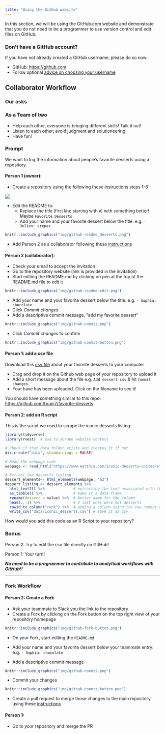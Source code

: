 ```yaml
---
title: "Using the GitHub website"
---
```


In this section, we will be using the GitHub.com website and demonstrate that you do not need to be a programmer to use version control and edit files on GitHub.

::: {.callout-note collapse=true}
### Don't have a GitHub account?

If you have not already created a GitHub username, please do so now:

- GitHub: <https://github.com>
- Follow optional [advice on choosing your username](https://happygitwithr.com/github-acct.html)
:::


## Collaborator Workflow

::: {.callout-tip}

### Our asks

### As a Team of two

- Help each other, everyone is bringing different skills! Talk it out!
- Listen to each other; avoid judgment and solutioneering.
- Have fun!


### Prompt

We want to log the information about people's favorite desserts using a repository.

:::


#### Person 1 (owner):

- Create a repository using the  following these [instructions](https://docs.github.com/en/github/getting-started-with-github/create-a-repo) steps 1-6

![](img/github-dessert-repo.png)

- Edit the README to:
   - Replace the title (first line starting with `#`) with something better! Maybe `Favorite Desserts`
   - Add your name and your favorite dessert below the title: e.g.  ` - Julien: crepes`

```r
knitr::include_graphics("img/github-readme_desserts.png")
```

- Add Person 2 as a collaborator following these [instructions](https://docs.github.com/en/github/setting-up-and-managing-your-github-user-account/inviting-collaborators-to-a-personal-repository)


#### Person 2 (collaborator): 

- Check your email to accept the invitation
- Go to the repository website (link is provided in the invitation)
- Start editing the README.md by clicking on pen at the top of the README.md file to edit it

```r
knitr::include_graphics("img/github-readme-edit.png")
```

- Add your name and your favorite dessert below the title: e.g.  ` - Sophia: chocolate`
- Click _Commit changes_
- Add a descriptive commit message, "add my favorite dessert"


```r
knitr::include_graphics("img/github-commit.png")
```

- Click _Commit changes_ to confirm

```r
knitr::include_graphics("img/github-commit-button.png")
```


#### Person 1: add a csv file

Download this [csv file](https://raw.githubusercontent.com/brunj7/eds214-handson-ghcollab/main/data/iconic_desserts.csv) about your favorite desserts to your computer

- Drag and drop it on the Github web page of your repository to upload it
- Add a short message about the file e.g. `Add dessert csv` & hit `Commit changes`
- Your have has been uploaded. Click on the filename to see it!

You should have something similar to this repo: <https://github.com/brunj7/favorite-desserts>


#### Person 2: add an R script

This is the script we used to scrape the iconic desserts listing: 

```r
library(tidyverse)
library(rvest)  # use to scrape website content

# Check if that data folder exists and creates it if not
dir.create("data", showWarnings = FALSE)

# Read the webpage code
webpage <- read_html("https://www.eatthis.com/iconic-desserts-united-states/")

# Extract the desserts listing
dessert_elements<- html_elements(webpage, "h2")
dessert_listing <- dessert_elements %>% 
  html_text2() %>%             # extracting the text associated with this type of elements of the webpage
  as_tibble() %>%              # make it a data frame
  rename(dessert = value) %>%  # better name for the column
  head(.,-3) %>%               # 3 last ones were not desserts 
  rowid_to_column("rank") %>%  # adding a column using the row number as proxy for the rank
  write_csv("data/iconic_desserts.csv") # save it as csv
```


How would you add this code as an R Script to your repository?


### Bonus 

Person 2: Try to edit the csv file directly on GitHub! 

Person 1: Your turn!

***No need to be a programmer to contribute to analytical workflows with GitHub!!***


<hr>


### Fork Workflow

#### Person 2: Create a Fork

- Ask your teammate to Slack you the link to the repository
- Create a Fork by clicking on the Fork button on the top right view of your repository homepage

```r
knitr::include_graphics("img/github-fork-button.png")
```
- On your Fork, start editing the `README.md` 

- Add your name and your favorite dessert below your teammate entry: e.g.  ` - Sophia: chocolate`
- Add a descriptive commit message

```r
knitr::include_graphics("img/github-commit.png")
```

- Commit your changes

```r
knitr::include_graphics("img/github-commit-button.png")
```
- Create a pull request to merge those changes to the main repository using these [instructions](https://docs.github.com/en/pull-requests/collaborating-with-pull-requests/proposing-changes-to-your-work-with-pull-requests/creating-a-pull-request-from-a-fork)

#### Person 1:

- Go to *your* repository and merge the PR
